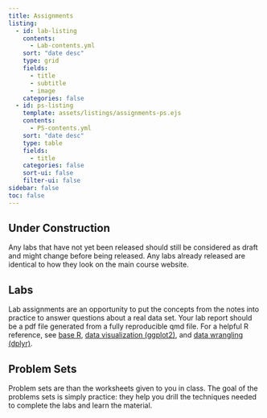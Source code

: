 ```yaml
---
title: Assignments
listing:
  - id: lab-listing
    contents: 
      - Lab-contents.yml
    sort: "date desc"
    type: grid
    fields: 
      - title
      - subtitle
      - image
    categories: false
  - id: ps-listing
    template: assets/listings/assignments-ps.ejs
    contents:
      - PS-contents.yml
    sort: "date desc"
    type: table
    fields:
      - title
    categories: false
    sort-ui: false
    filter-ui: false
sidebar: false
toc: false
---
```


:::{.content-hidden unless-profile="staff-guide"}

:::{.callout-caution}
## Under Construction

Any labs that have not yet been released should still be considered as draft and might change before being released. Any labs already released are identical to how they look on the main course website.
:::

:::

## Labs

Lab assignments are an opportunity to put the concepts from the notes into practice to answer questions about a real data set. Your lab report should be a pdf file generated from a fully reproducible qmd file. For a helpful R reference, see [base R](https://raw.githubusercontent.com/rstudio/cheatsheets/main/base-r.pdf), [data visualization (ggplot2)](https://raw.githubusercontent.com/rstudio/cheatsheets/main/data-visualization.pdf), and [data wrangling (dplyr)](https://raw.githubusercontent.com/rstudio/cheatsheets/main/data-transformation.pdf). 

:::{#lab-listing}
:::


## Problem Sets

Problem sets are than the worksheets given to you in class. The goal of the problems sets is simply practice: they help you drill the techniques needed to complete the labs and learn the material.

:::{#ps-listing}
:::